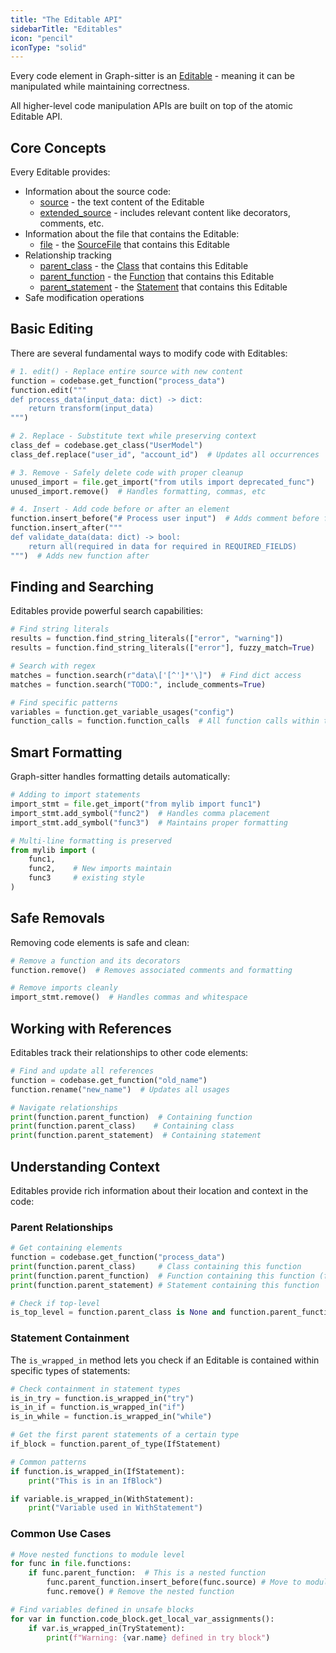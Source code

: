 ```yaml
---
title: "The Editable API"
sidebarTitle: "Editables"
icon: "pencil"
iconType: "solid"
---
```


Every code element in Graph-sitter is an [Editable](../api-reference/core/Editable) - meaning it can be manipulated while maintaining correctness.

All higher-level code manipulation APIs are built on top of the atomic Editable API.

## Core Concepts

Every Editable provides:

- Information about the source code:
  - [source](../api-reference/core/Editable#source) - the text content of the Editable
  - [extended_source](../api-reference/core/Editable#extended_source) - includes relevant content like decorators, comments, etc.
- Information about the file that contains the Editable:
  - [file](../api-reference/core/Editable#file) - the [SourceFile](../api-reference/core/SourceFile) that contains this Editable
- Relationship tracking
  - [parent_class](../api-reference/core/Editable#parent-class) - the [Class](../api-reference/core/Class) that contains this Editable
  - [parent_function](../api-reference/core/Editable#parent-function) - the [Function](../api-reference/core/Function) that contains this Editable
  - [parent_statement](../api-reference/core/Editable#parent-statement) - the [Statement](../api-reference/core/Statement) that contains this Editable
- Safe modification operations

## Basic Editing

There are several fundamental ways to modify code with Editables:

```python
# 1. edit() - Replace entire source with new content
function = codebase.get_function("process_data")
function.edit("""
def process_data(input_data: dict) -> dict:
    return transform(input_data)
""")

# 2. Replace - Substitute text while preserving context
class_def = codebase.get_class("UserModel")
class_def.replace("user_id", "account_id")  # Updates all occurrences

# 3. Remove - Safely delete code with proper cleanup
unused_import = file.get_import("from utils import deprecated_func")
unused_import.remove()  # Handles formatting, commas, etc

# 4. Insert - Add code before or after an element
function.insert_before("# Process user input")  # Adds comment before function
function.insert_after("""
def validate_data(data: dict) -> bool:
    return all(required in data for required in REQUIRED_FIELDS)
""")  # Adds new function after
```

## Finding and Searching

Editables provide powerful search capabilities:

```python
# Find string literals
results = function.find_string_literals(["error", "warning"])
results = function.find_string_literals(["error"], fuzzy_match=True)

# Search with regex
matches = function.search(r"data\['[^']*'\]")  # Find dict access
matches = function.search("TODO:", include_comments=True)

# Find specific patterns
variables = function.get_variable_usages("config")
function_calls = function.function_calls  # All function calls within this node
```

## Smart Formatting

Graph-sitter handles formatting details automatically:

```python
# Adding to import statements
import_stmt = file.get_import("from mylib import func1")
import_stmt.add_symbol("func2")  # Handles comma placement
import_stmt.add_symbol("func3")  # Maintains proper formatting

# Multi-line formatting is preserved
from mylib import (
    func1,
    func2,    # New imports maintain
    func3     # existing style
)
```

## Safe Removals

Removing code elements is safe and clean:

```python
# Remove a function and its decorators
function.remove()  # Removes associated comments and formatting

# Remove imports cleanly
import_stmt.remove()  # Handles commas and whitespace
```

## Working with References

Editables track their relationships to other code elements:

```python
# Find and update all references
function = codebase.get_function("old_name")
function.rename("new_name")  # Updates all usages

# Navigate relationships
print(function.parent_function)  # Containing function
print(function.parent_class)    # Containing class
print(function.parent_statement)  # Containing statement
```

## Understanding Context

Editables provide rich information about their location and context in the code:

### Parent Relationships

```python
# Get containing elements
function = codebase.get_function("process_data")
print(function.parent_class)     # Class containing this function
print(function.parent_function)  # Function containing this function (for nested functions)
print(function.parent_statement) # Statement containing this function

# Check if top-level
is_top_level = function.parent_class is None and function.parent_function is None
```

### Statement Containment

The `is_wrapped_in` method lets you check if an Editable is contained within specific types of statements:

```python
# Check containment in statement types
is_in_try = function.is_wrapped_in("try")
is_in_if = function.is_wrapped_in("if")
is_in_while = function.is_wrapped_in("while")

# Get the first parent statements of a certain type
if_block = function.parent_of_type(IfStatement)

# Common patterns
if function.is_wrapped_in(IfStatement):
    print("This is in an IfBlock")

if variable.is_wrapped_in(WithStatement):
    print("Variable used in WithStatement")
```

### Common Use Cases

```python
# Move nested functions to module level
for func in file.functions:
    if func.parent_function:  # This is a nested function
        func.parent_function.insert_before(func.source) # Move to module level
        func.remove() # Remove the nested function

# Find variables defined in unsafe blocks
for var in function.code_block.get_local_var_assignments():
    if var.is_wrapped_in(TryStatement):
        print(f"Warning: {var.name} defined in try block")
```

